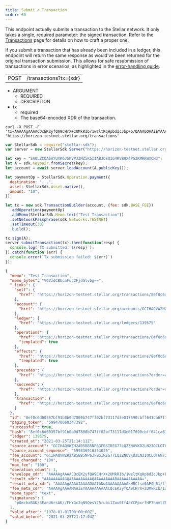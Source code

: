 ```yaml
---
title: Submit a Transaction
order: 60
---
```



This endpoint actually submits a transaction to the Stellar network. It only takes a single, required parameter: the signed transaction. Refer to the [Transactions](../../../docs/glossary/transactions.mdx) page for details on how to craft a proper one.

If you submit a transaction that has already been included in a ledger, this endpoint will return the same response as would've been returned for the original transaction submission. This allows for safe resubmission of transactions in error scenarios, as highlighted in the [error-handling guide](../../../docs/tutorials/handling-errors.mdx).

<Endpoint>

|  |  |
| --- | --- |
| POST | /transactions?tx={xdr} |

</Endpoint>

<AttributeTable>

- ARGUMENT
  - REQUIRED
  - DESCRIPTION
- tx
  - required
  - The base64-encoded XDR of the transaction.

</AttributeTable>

<CodeExample title="Example Submission">

```curl
curl -X POST -F 'tx=AAAAAgAAAACQcEK2yfQA9CHrX+2UMkRIb/1wzltKqHpbdIcJbp+b/QAAAGQAAiEYAAAAAQAAAAEAAAAAAAAAAAAAAABgXP3QAAAAAQAAABBUZXN0IFRyYW5zYWN0aW9uAAAAAQAAAAAAAAABAAAAAJBwQrbJ9AD0Ietf7ZQyREhv/XDOW0qoelt0hwlun5v9AAAAAAAAAAAF9eEAAAAAAAAAAAFun5v9AAAAQKdJnG8QRiv9xGp1Oq7ACv/xR2BnNqjfUHrGNua7m4tWbrun3+GmAj6ca3xz+4ZppWRTbvTUcCxvpbHERZ85QgY=' 'https://horizon-testnet.stellar.org/transactions'
```

```js
var StellarSdk = require("stellar-sdk");
var server = new StellarSdk.Server("https://horizon-testnet.stellar.org");

let key = "SAQLZCQA6AYUXK6JSKVPJ2MZ5K5IIABJOEQIG4RVBHX4PG2KMRKWXCHJ";
let A = sdk.Keypair.fromSecret(key);
let account = await server.loadAccount(A.publicKey());

let paymentOp = StellarSdk.Operation.payment({
  destination: "...",
  asset: StellarSdk.Asset.native(),
  amount: "10",
});

let tx = new sdk.TransactionBuilder(account, {fee: sdk.BASE_FEE})
  .addOperation(paymentOp)
  .addMemo(StellarSdk.Memo.text("Test Transaction"))
  .setNetworkPassphrase(sdk.Networks.TESTNET)
  .setTimeout(30)
  .build();

tx.sign(A);
server.submitTransaction(tx).then(function(resp) {
  console.log(`TX submitted: ${resp}`);
}).catch(function (err) {
  console.error(`Tx submission failed: ${err}`)
});
```

</CodeExample>

<ExampleResponse title="Example Response">

```json
{
  "memo": "Test Transaction",
  "memo_bytes": "VGVzdCBUcmFuc2FjdGlvbg==",
  "_links": {
    "self": {
      "href": "https://horizon-testnet.stellar.org/transactions/8ef0c6d60357bf91b0b0d7800b747ff02bf73117d3e017690cbff641ca67f124"
    },
    "account": {
      "href": "https://horizon-testnet.stellar.org/accounts/GCIHAQVWZH2AB5BB5NP63FBSIREG77LQZZNUVKD2LN2IOCLOT6N72MJN"
    },
    "ledger": {
      "href": "https://horizon-testnet.stellar.org/ledgers/139575"
    },
    "operations": {
      "href": "https://horizon-testnet.stellar.org/transactions/8ef0c6d60357bf91b0b0d7800b747ff02bf73117d3e017690cbff641ca67f124/operations{?cursor,limit,order}",
      "templated": true
    },
    "effects": {
      "href": "https://horizon-testnet.stellar.org/transactions/8ef0c6d60357bf91b0b0d7800b747ff02bf73117d3e017690cbff641ca67f124/effects{?cursor,limit,order}",
      "templated": true
    },
    "precedes": {
      "href": "https://horizon-testnet.stellar.org/transactions?order=asc\u0026cursor=599470060347392"
    },
    "succeeds": {
      "href": "https://horizon-testnet.stellar.org/transactions?order=desc\u0026cursor=599470060347392"
    },
    "transaction": {
      "href": "https://horizon-testnet.stellar.org/transactions/8ef0c6d60357bf91b0b0d7800b747ff02bf73117d3e017690cbff641ca67f124"
    }
  },
  "id": "8ef0c6d60357bf91b0b0d7800b747ff02bf73117d3e017690cbff641ca67f124",
  "paging_token": "599470060347392",
  "successful": true,
  "hash": "8ef0c6d60357bf91b0b0d7800b747ff02bf73117d3e017690cbff641ca67f124",
  "ledger": 139575,
  "created_at": "2021-03-25T21:14:11Z",
  "source_account": "GCIHAQVWZH2AB5BB5NP63FBSIREG77LQZZNUVKD2LN2IOCLOT6N72MJN",
  "source_account_sequence": "599336916353025",
  "fee_account": "GCIHAQVWZH2AB5BB5NP63FBSIREG77LQZZNUVKD2LN2IOCLOT6N72MJN",
  "fee_charged": "100",
  "max_fee": "100",
  "operation_count": 1,
  "envelope_xdr": "AAAAAgAAAACQcEK2yfQA9CHrX+2UMkRIb/1wzltKqHpbdIcJbp+b/QAAAGQAAiEYAAAAAQAAAAEAAAAAAAAAAAAAAABgXP3QAAAAAQAAABBUZXN0IFRyYW5zYWN0aW9uAAAAAQAAAAAAAAABAAAAAJBwQrbJ9AD0Ietf7ZQyREhv/XDOW0qoelt0hwlun5v9AAAAAAAAAAAF9eEAAAAAAAAAAAFun5v9AAAAQKdJnG8QRiv9xGp1Oq7ACv/xR2BnNqjfUHrGNua7m4tWbrun3+GmAj6ca3xz+4ZppWRTbvTUcCxvpbHERZ85QgY=",
  "result_xdr": "AAAAAAAAAGQAAAAAAAAAAQAAAAAAAAABAAAAAAAAAAA=",
  "result_meta_xdr": "AAAAAgAAAAIAAAADAAIhNwAAAAAAAAAAkHBCtsn0APQh61/tlDJESG/9cM5bSqh6W3SHCW6fm/0AAAAXSHbnnAACIRgAAAAAAAAAAAAAAAAAAAAAAAAAAAEAAAAAAAAAAAAAAAAAAAAAAAABAAIhNwAAAAAAAAAAkHBCtsn0APQh61/tlDJESG/9cM5bSqh6W3SHCW6fm/0AAAAXSHbnnAACIRgAAAABAAAAAAAAAAAAAAAAAAAAAAEAAAAAAAAAAAAAAAAAAAAAAAABAAAAAAAAAAA=",
  "fee_meta_xdr": "AAAAAgAAAAMAAiEYAAAAAAAAAACQcEK2yfQA9CHrX+2UMkRIb/1wzltKqHpbdIcJbp+b/QAAABdIdugAAAIhGAAAAAAAAAAAAAAAAAAAAAAAAAAAAQAAAAAAAAAAAAAAAAAAAAAAAAEAAiE3AAAAAAAAAACQcEK2yfQA9CHrX+2UMkRIb/1wzltKqHpbdIcJbp+b/QAAABdIduecAAIhGAAAAAAAAAAAAAAAAAAAAAAAAAAAAQAAAAAAAAAAAAAAAAAAAA==",
  "memo_type": "text",
  "signatures": [
    "p0mcbxBGK/3EanU6rsAK//FHYGc2qN9QesY25rubi1Zuu6ff4aYCPpxrfHP7hmmlZFNu9NRwLG+lscRFnzlCBg=="
  ],
  "valid_after": "1970-01-01T00:00:00Z",
  "valid_before": "2021-03-25T21:17:04Z"
}
```

</ExampleResponse>
